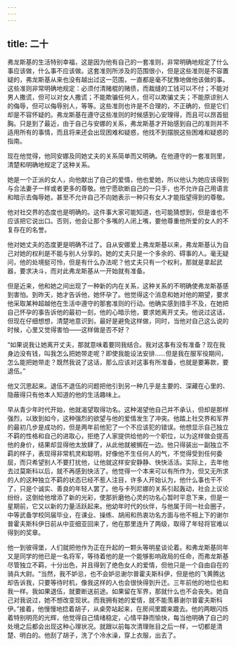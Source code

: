 ```yaml
---
---
---
```

title: 二十
---




弗龙斯基的生活特别幸福，这是因为他有自己的一套准则，非常明确地规定了什么事应该做，什么事不应该做。这套准则所涉及的范围很小，但是这些准则是不容置疑的，弗龙斯基从来也没有越出过这一范围，一直都是毫不犹豫地做他该做的事。这些准则非常明确地规定：必须付清赌棍的赌债，而裁缝的工钱可以不付；不能对男人撒谎，但可以对女人撒谎；不能欺骗任何人，但可以欺骗丈夫；不能原谅别人的侮辱，但可以侮辱别人，等等。这些准则也许是不合理的，不正确的，但是它们却是不容怀疑的。弗龙斯基在遵守这些准则的时候感到心安理得，而且可以昂首挺胸。只是到了最近，由于自己与安娜的关系，弗龙斯基才开始感到自己的准则并不适用所有的事情，而且将来还会出现困难和疑惑，他找不到摆脱这些困难和疑惑的指南。

现在他觉得，他同安娜及同她丈夫的关系简单而又明确。在他遵守的一套准则里，清楚和明确地规定了这种关系。

她是一个正派的女人，向他献出了自己的爱情，他也爱她，所以他认为她应该得到与合法妻子一样或者更多的尊敬。他宁愿砍断自己的一只手，也不允许自己用语言和暗示去侮辱她，甚至不允许自己不向她表示一种只有女人才能指望得到的尊敬。

他对社交界的态度也是明确的。这件事大家可能知道，也可能猜想到，但是谁也不应该把它说出口。否则，他会让那个多嘴的人闭上嘴，要他尊重他所爱的女人的不复存在的名誉。

他对她丈夫的态度更是明确不过了。自从安娜爱上弗龙斯基以来，弗龙斯基认为自己对她的权利是不能与别人分享的。她的丈夫只是一个多余的、碍事的人。毫无疑问，他的处境挺可怜，但是有什么办法呢？他丈夫只有一个权利，那就是拿起武器，要求决斗，而对此弗龙斯基从一开始就有准备。

但是近来，他和她之间出现了一种新的内在关系，这种关系的不明确使弗龙斯基感到害怕。到昨天，她才告诉他，她怀孕了。他觉得这个消息和她对他的期望，要求他采取某种超越他在生活中遵守的那套准则的行动。他确实感到措手不及，在她把自己怀孕的事告诉他的最初一刻，他的心暗示他，要求她离开丈夫。他说过这话，但现在仔细想想，清楚地意识到，最好是避免这样做，同时，当他对自己这么说的时候，心里又觉得害怕——这样做是否不好？

“如果说我让她离开丈夫，那就意味着要同我结合。我对这事有没有准备？现在我身边没有钱，叫我怎么把她带走呢？即使我能设法安排……但是我在服军役期间，怎么能把她带走？既然我说了这话，那么应该对这事有所准备，也就是要筹款，要退伍。”

他又沉思起来。退伍不退伍的问题把他引到另一种几乎是主要的、深藏在心里的、隐蔽得只有他本人知道的他的生活趣味上。

早从青少年时代开始，他就渴望取得功名。这种渴望他自己并不承认，但却是那样强烈，以致到如今，这种强烈的欲望与他的爱情发生了冲突。他踏上社交界和军界的最初几步是成功的，但是两年前他犯了一个不应该犯的错误。他想显示自己独立不羁的性格和自己的进取心，拒绝了人家提供给他的一个职位，以为这样做会提高他的身价，结果却显得他太放肆了，从此他就被搁在一边。他只得装出一副独立不羁的样子，表现得非常机灵和聪明，好像他不生任何人的气，不觉得受到任何委屈，而只希望别人不要打扰他，让他就这样安安静静、快快活活。实际上，去年他去过莫斯科以后，就不再感到快活了。他觉得一个本来可以有所作为，但又无所求的人的这种独立不羁的状态已经不惹人注目，许多人开始认为，他什么事也干不了，只是个诚实、善良的年轻人罢了。他与卡列尼娜的关系引起轰动，社会上议论纷纷，这倒给他增添了新的光彩，使那折磨他心灵的功名心暂时平息下来，但是一星期前，它又以新的力量活跃起来。他幼年时代的伙伴，与他属于同一社会圈子，中等武备学校同届毕业，在课业、操练、胡闹和热衷功名方面与他不相上下的谢尔普霍夫斯科伊日前从中亚细亚回来了，他在那里连升了两级，取得了年轻将官难以得到的奖章。

他一到彼得堡，人们就把他作为正在升起的一颗头等明星谈论着。和弗龙斯基同年又是同学的他已是一名将军，等待着他的是一个能够影响政局的任命，而弗龙斯基尽管独立不羁，十分出色，并且得到了绝色女人的爱情，但他只是一个自由自在的骑兵大尉。“当然，我不妒忌，也不会妒忌谢尔普霍夫斯科伊，但是他的飞黄腾达却告诉我，只要等待时机，像我这样的人也会很快得到升迁。三年前他的地位也和我一样。我如果退伍，就要断送前途。如果留在军界，那就什么也不会丧失。她自己对我说过，她不想改变现状。而我拥有她的爱情，就不能羡慕谢尔普霍夫斯科伊。”接着，他慢慢地捻着胡子，从桌旁站起来，在房间里踱来踱去。他的两眼闪烁着特别明亮的光辉，他觉得自己情绪稳定，心情平静而愉快，每当他明确了自己的处境之后都会出现这种心理状况。就跟以前每次清理账目之后一样，一切都是清楚、明白的。他刮了胡子，洗了个冷水澡，穿上衣服，出去了。